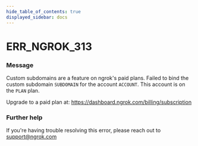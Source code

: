 ```yaml
---
hide_table_of_contents: true
displayed_sidebar: docs
---
```



# ERR_NGROK_313

### Message
Custom subdomains are a feature on ngrok's paid plans.
Failed to bind the custom subdomain `SUBDOMAIN` for the account `ACCOUNT`.
This account is on the `PLAN` plan.

Upgrade to a paid plan at: https://dashboard.ngrok.com/billing/subscription

<ErrorDetails error='err_ngrok_313' />


### Further help
If you're having trouble resolving this error, please reach out to [support@ngrok.com](mailto:support@ngrok.com?subject=Help%20with%20ERR_NGROK_313)

